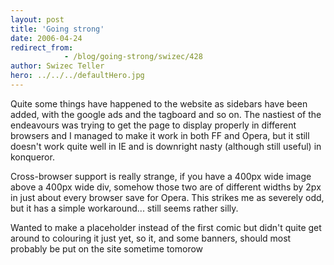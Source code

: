 ```yaml
---
layout: post
title: 'Going strong'
date: 2006-04-24
redirect_from: 
            - /blog/going-strong/swizec/428
author: Swizec Teller
hero: ../../../defaultHero.jpg
---
```

Quite some things have happened to the website as sidebars have been added, with the google ads and the tagboard and so on. The nastiest of the endeavours was trying to get the page to display properly in different browsers and I managed to make it work in both FF and Opera, but it still doesn't work quite well in IE and is downright nasty (although still useful) in konqueror.  
  
Cross-browser support is really strange, if you have a 400px wide image above a 400px wide div, somehow those two are of different widths by 2px in just about every browser save for Opera. This strikes me as severely odd, but it has a simple workaround... still seems rather silly.  
  
Wanted to make a placeholder instead of the first comic but didn't quite get around to colouring it just yet, so it, and some banners, should most probably be put on the site sometime tomorow